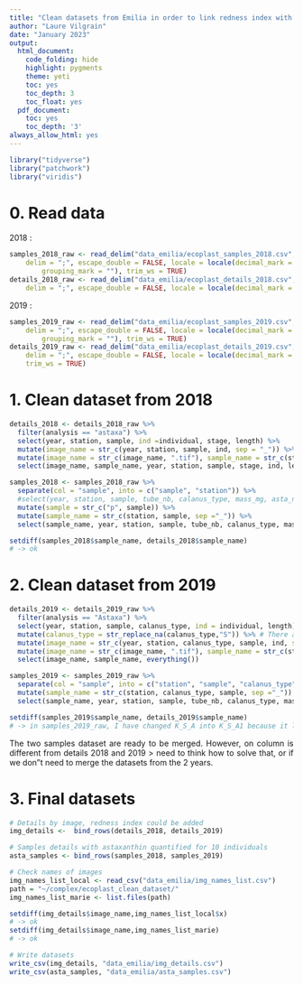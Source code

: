 ```yaml
---
title: "Clean datasets from Emilia in order to link redness index with HPLC astaxanthin content"
author: "Laure Vilgrain"
date: "January 2023"
output:
  html_document:
    code_folding: hide
    highlight: pygments
    theme: yeti
    toc: yes
    toc_depth: 3
    toc_float: yes
  pdf_document:
    toc: yes
    toc_depth: '3'
always_allow_html: yes
---
```


<style>
body {
text-align: justify}
</style>


```r
library("tidyverse")
library("patchwork")
library("viridis")
```

# 0. Read data

2018 : 
```r
samples_2018_raw <- read_delim("data_emilia/ecoplast_samples_2018.csv", 
    delim = ";", escape_double = FALSE, locale = locale(decimal_mark = ",", 
        grouping_mark = ""), trim_ws = TRUE)
details_2018_raw <- read_delim("data_emilia/ecoplast_details_2018.csv", 
    delim = ";", escape_double = FALSE, locale = locale(decimal_mark = ","), trim_ws = TRUE)
```


2019 :
```r
samples_2019_raw <- read_delim("data_emilia/ecoplast_samples_2019.csv", 
    delim = ";", escape_double = FALSE, locale = locale(decimal_mark = ",", 
        grouping_mark = ""), trim_ws = TRUE)
details_2019_raw <- read_delim("data_emilia/ecoplast_details_2019.csv", 
    delim = ";", escape_double = FALSE, locale = locale(decimal_mark = ","), 
    trim_ws = TRUE)
```


# 1. Clean dataset from 2018

```r
details_2018 <- details_2018_raw %>% 
  filter(analysis == "astaxa") %>% 
  select(year, station, sample, ind =individual, stage, length) %>% 
  mutate(image_name = str_c(year, station, sample, ind, sep = "_")) %>% 
  mutate(image_name = str_c(image_name, ".tif"), sample_name = str_c(station, sample, sep ="_")) %>% 
  select(image_name, sample_name, year, station, sample, stage, ind, length)

samples_2018 <- samples_2018_raw %>% 
  separate(col = "sample", into = c("sample", "station")) %>% 
  #select(year, station, sample, tube_nb, calanus_type, mass_mg, asta_ng_mg) %>% 
  mutate(sample = str_c("p", sample)) %>%
  mutate(sample_name = str_c(station, sample, sep ="_")) %>% 
  select(sample_name, year, station, sample, tube_nb, calanus_type, mass_mg, asta_ng_mg)

setdiff(samples_2018$sample_name, details_2018$sample_name)
# -> ok
```


# 2. Clean dataset from 2019 
```r
details_2019 <- details_2019_raw %>% 
  filter(analysis == "Astaxa") %>% 
  select(year, station, sample, calanus_type, ind = individual, length) %>% 
  mutate(calanus_type = str_replace_na(calanus_type,"S")) %>% # There are some NA in this sample : logically, it was small (S) copepods, as it is written in the morpho aspects of samples_2019_raw, even if this S was not written in the original image name, on contrary to the "L" of other similar images. Because it's probably just an omission, we add this in the image name files, and here in the detailed dataset. 
  mutate(image_name = str_c(year, station, calanus_type, sample, ind, sep = "_")) %>% 
  mutate(image_name = str_c(image_name, ".tif"), sample_name = str_c(station, calanus_type, sample, sep ="_")) %>% 
  select(image_name, sample_name, everything())

samples_2019 <- samples_2019_raw %>% 
  separate(col = "sample", into = c("station", "sample", "calanus_type")) %>%
  mutate(sample_name = str_c(station, calanus_type, sample, sep ="_")) %>% 
  select(sample_name, year, station, sample, tube_nb, calanus_type, mass_mg, asta_ng_mg)

setdiff(samples_2019$sample_name, details_2019$sample_name)
# -> in samples_2019_raw, I have changed K_S_A into K_S_A1 because it looks that it was a mistake, because it's A1 in the details dataset and in the image name. Now, there are no more difference in the samples names between the two datasets. 
```

The two samples dataset are ready to be merged. However, on column is different from details 2018 and 2019 > need to think how to solve that, or if we don"t need to merge the datasets from the 2 years. 


# 3. Final datasets  

```r
# Details by image, redness index could be added
img_details <-  bind_rows(details_2018, details_2019)

# Samples details with astaxanthin quantified for 10 individuals
asta_samples <- bind_rows(samples_2018, samples_2019)

# Check names of images 
img_names_list_local <- read_csv("data_emilia/img_names_list.csv")
path = "~/complex/ecoplast_clean_dataset/"
img_names_list_marie <- list.files(path)

setdiff(img_details$image_name,img_names_list_local$x)
# -> ok 
setdiff(img_details$image_name,img_names_list_marie)
# -> ok 

# Write datasets
write_csv(img_details, "data_emilia/img_details.csv")
write_csv(asta_samples, "data_emilia/asta_samples.csv")
```








